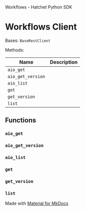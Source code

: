 Workflows - Hatchet Python SDK

# Workflows Client

Bases: `BaseRestClient`

Methods:

| Name              | Description |
| ----------------- | ----------- |
| `aio_get`         |             |
| `aio_get_version` |             |
| `aio_list`        |             |
| `get`             |             |
| `get_version`     |             |
| `list`            |             |

## Functions

### `aio_get`

### `aio_get_version`

### `aio_list`

### `get`

### `get_version`

### `list`

Made with [Material for MkDocs](https://squidfunk.github.io/mkdocs-material/)
